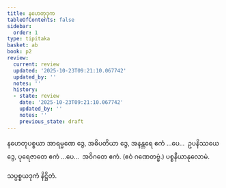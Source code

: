 ```yaml
---
title: နဟေတုဒုက
tableOfContents: false
sidebar:
  order: 1
type: tipitaka
basket: ab
book: p2
review:
  current: review
  updated: '2025-10-23T09:21:10.067742'
  updated_by: ''
  notes: ''
  history:
  - state: review
    date: '2025-10-23T09:21:10.067742'
    updated_by: ''
    notes: ''
    previous_state: draft
---
```



<ReviewStatus review={frontmatter.review} showDetails={true} />

<HypothesisAnnotation frontmatter={frontmatter} />

<DynamicBreadcrumb />

<Division number="16" book="p2" e="ch" v="38" p="7">

<Paragraph number="574" book="p2">
နဟေတုပစ္စယာ အာရမ္မဏေ ဒွေ, အဓိပတိယာ ဒွေ, အနန္တရေ ဧကံ …ပေ…  ဥပနိဿယေ ဒွေ, ပုရေဇာတေ ဧကံ …ပေ…  အဝိဂတေ ဧကံ. (ဧဝံ ဂဏေတဗ္ဗံ.)

</Paragraph>
</Division>

<Paragraph number="575" type="center" book="p2">
ပစ္စနီယာနုလောမံ.

  
သပ္ပစ္စယဒုကံ နိဋ္ဌိတံ.
</Paragraph>